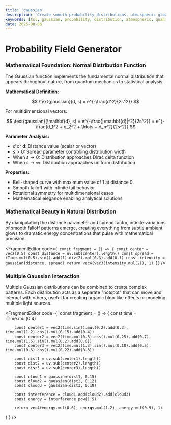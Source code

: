 ```yaml
---
title: 'gaussian'
description: 'Create smooth probability distributions, atmospheric glows, and quantum field visualizations using mathematical Gaussian functions'
keywords: [tsl, gaussian, probability, distribution, atmospheric, quantum, field, blur, glow]
date: 2025-08-06
---
```



# Probability Field Generator

### Mathematical Foundation: Normal Distribution Function

The Gaussian function implements the fundamental normal distribution that appears throughout nature, from quantum mechanics to statistical analysis.

**Mathematical Definition:**

$$
\text{gaussian}(d, s) = e^{-\frac{d^2}{2s^2}}
$$

For multidimensional vectors:

$$
\text{gaussian}(\mathbf{d}, s) = e^{-\frac{|\mathbf{d}|^2}{2s^2}} = e^{-\frac{d_1^2 + d_2^2 + \ldots + d_n^2}{2s^2}}
$$

**Parameter Analysis:**

- $d$ or $\mathbf{d}$: Distance value (scalar or vector)
- $s > 0$: Spread parameter controlling distribution width
- When $s \rightarrow 0$: Distribution approaches Dirac delta function
- When $s \rightarrow \infty$: Distribution approaches uniform distribution

**Properties:**

- Bell-shaped curve with maximum value of 1 at distance 0
- Smooth falloff with infinite tail behavior
- Rotational symmetry for multidimensional cases
- Mathematical elegance enabling analytical solutions

### Mathematical Beauty in Natural Distribution

By manipulating the distance parameter and spread factor, infinite variations of smooth falloff patterns emerge, creating everything from subtle ambient glows to dramatic energy concentrations that pulse with mathematical precision.

<FragmentEditor
        code={`
const fragment = () => {
        const center = vec2(0.5)
        const distance = uv.sub(center).length()
        const spread = iTime.mul(0.5).sin().add(1).div(2).mul(0.3).add(0.1)
        const intensity = gaussian(distance, spread)
        return vec4(vec3(intensity.mul(2)), 1)
}`}
/>

### Multiple Gaussian Interaction

Multiple Gaussian distributions can be combined to create complex patterns. Each distribution acts as a separate "hotspot" that can move and interact with others, useful for creating organic blob-like effects or modeling multiple light sources.

<FragmentEditor
        code={`
const fragment = () => {
        const time = iTime.mul(0.4)

        const center1 = vec2(time.sin().mul(0.2).add(0.3), time.mul(1.2).cos().mul(0.15).add(0.4))
        const center2 = vec2(time.mul(0.8).cos().mul(0.25).add(0.7), time.mul(1.5).sin().mul(0.2).add(0.6))
        const center3 = vec2(time.mul(1.3).sin().mul(0.18).add(0.5), time.mul(0.6).cos().mul(0.22).add(0.3))

        const dist1 = uv.sub(center1).length()
        const dist2 = uv.sub(center2).length()
        const dist3 = uv.sub(center3).length()

        const cloud1 = gaussian(dist1, 0.15)
        const cloud2 = gaussian(dist2, 0.12)
        const cloud3 = gaussian(dist3, 0.18)

        const interference = cloud1.add(cloud2).add(cloud3)
        const energy = interference.pow(1.5)

        return vec4(energy.mul(0.6), energy.mul(1.2), energy.mul(0.9), 1)

}`}
/>
